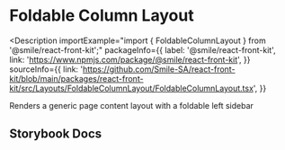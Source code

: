 # Foldable Column Layout

<Description
  importExample="import { FoldableColumnLayout } from '@smile/react-front-kit';"
  packageInfo={{
    label: '@smile/react-front-kit',
    link: 'https://www.npmjs.com/package/@smile/react-front-kit',
  }}
  sourceInfo={{
    link: 'https://github.com/Smile-SA/react-front-kit/blob/main/packages/react-front-kit/src/Layouts/FoldableColumnLayout/FoldableColumnLayout.tsx',
  }}
>
  Renders a generic page content layout with a foldable left sidebar
</Description>

## Storybook Docs

<StorybookEmbed
  storyId="3-custom-layouts-foldablecolumnlayout--foldable-column-layout"
  height="700"
/>
